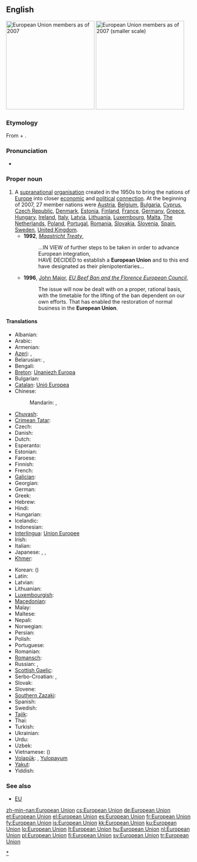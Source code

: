 {{wikipedia}}
==English==
[[Image:Location European Union.svg|thumb|right|240px|European Union members as of 2007]]
[[Image:EUenl-EU27.png|thumb|right|240px|European Union members as of 2007 (smaller scale)]]

===Etymology===
From {{term|European}} + {{term|union|Union}}.

===Pronunciation===
* {{IPA|/ˌjʊəɹəˈpiːən ˈjuːnjən/}}

===Proper noun===
{{en-proper noun|sg=[[European]] [[union|Union]]}}

# A [[supranational]] [[organisation]] created in the 1950s to bring the nations of [[Europe]] into closer [[economic]] and [[political]] [[connection]]. At the beginning of 2007, 27 member nations were [[Austria]], [[Belgium]], [[Bulgaria]], [[Cyprus]], [[Czech Republic]], [[Denmark]], [[Estonia]], [[Finland]], [[France]], [[Germany]], [[Greece]], [[Hungary]], [[Ireland]], [[Italy]], [[Latvia]], [[Lithuania]], [[Luxembourg]], [[Malta]], [[The Netherlands]], [[Poland]], [[Portugal]], [[Romania]], [[Slovakia]], [[Slovenia]], [[Spain]], [[Sweden]], [[United Kingdom]].
#* '''1992''', ''[[w:Maastricht Treaty|Maastricht Treaty]]'',
#*: ...IN VIEW of further steps to be taken in order to advance European integration,<br/>HAVE DECIDED to establish a '''European Union''' and to this end have designated as their plenipotentiaries...
#* '''1996''', [[w:John Major|John Major]], ''[[s:EU Beef Ban and the Florence European Council|EU Beef Ban and the Florence European Council]]'',
#*: The issue will now be dealt with on a proper, rational basis, with the timetable for the lifting of the ban dependent on our own efforts. That has enabled the restoration of normal business in the '''European Union'''.

====Translations====
{{trans-top|The European Union}}
* Albanian: {{t+|sq|Bashkimi Evropian|xs=Albanian}}
* Arabic: {{t|ar|الاتحاد الأوروبي|m|tr=al-ittaHaad al'-uruubiy}}
* Armenian: {{t-|hy|Եվրամիություն|tr=Evramiut’yun}}
* [[Azeri]]: {{t+|az|Avropa İttifaqı|xs=Azeri}},  {{t-|az|Авропа Иттифагы|sc=Cyrl|xs=Azeri}}
* Belarusian: {{t|be|Еўрапейскі Саюз|m|tr=Jeŭrapéjski Sajúz|xs=Belarusian}}, {{t|be|Эўрапейскі Зьвяз |sc=Cyrl}}
* Bengali: {{t|bn|ইউরোপীয় ইউনিয়ন|sc=Beng|xs=Bengali}}
* [[Breton]]: [[Unaniezh Europa]]
* Bulgarian: {{t|bg|Европейски съюз|m|tr=Evropéjski sǎjúz}}
* [[Catalan]]: [[Unió Europea]] {{f}}
* Chinese:
*: Mandarin: {{t-|cmn|歐洲聯盟|sc=Hani}}, {{t-|cmn|欧洲联盟|tr=Ōuzhōu Liánméng|sc=Hani}}
* [[Chuvash]]: {{tø|cv|Европа Пĕрлешĕвĕ|tr=Evropa Perleševe|sc=Cyrl}}
* [[Crimean Tatar]]: {{tø|crh|Avropa Birligi}}
* Czech: {{t-|cs|Evropská unie|f}}
* Danish: {{t|da|Europæiske Union}}
* Dutch: {{t+|nl|Europese Unie|f}}
* Esperanto: {{t|eo|Eŭropa Unio|xs=Esperanto}}
* Estonian: {{t-|et|Euroopa Liit}}
* Faroese: {{t|fo|Evropasamveldið|n}}
* Finnish: {{t+|fi|Euroopan unioni}}
* French: {{t+|fr|Union européenne|f}}
* [[Galician]]: {{t-|gl|Unión Europea|f|xs=Galician}}
* Georgian: {{t|ka|ევროპის კავშირი|sc=Geor|xs=Georgian}}
* German: {{t+|de|Europäische Union|f}}
* Greek: {{t+|el|Ευρωπαϊκή Ένωση|f|tr=Evropaïkí Énosi}}
* Hebrew: {{t|he|האיחוד האירופי|m|tr=ha-Ikhud ha-Eropi}}
* Hindi: {{t|hi|यूरोपीय संघ|tr=yūrōpīya saṅgh|xs=Hindi}}
* Hungarian: {{t+|hu|Európai Unió}}
* Icelandic: {{t+|is|Evrópusambandið|n}}
* Indonesian: {{t|id|Uni Eropa|xs=Indonesian}}
* [[Interlingua]]: [[Union Europee]]
* Irish: {{t|ga|Aontas Eorpach|xs=Irish}}
* Italian: {{t-|it|Unione Europea}}
* Japanese: {{t|ja|欧州連合|tr=おうしゅうれんごう, Ōshū-rengō}},  {{t|ja|ヨーロッパ連合|tr=Yōroppa-rengō}}, {{t|ja|ＥＵ|sc=Jpan}}
* [[Khmer]]: {{t|km|សហភាពអឺរ៉ុប|sc=Khmr|xs=Khmer}}
{{trans-mid}}
* Korean: {{t|ko|유럽 연합|tr=Yureop yeonhap|sc=Hang}} ({{t+|ko|聯合|alt=-聯合|sc=Hani}})
* Latin: {{t|la|Unio Europaea}}
* Latvian: {{t|lv|Eiropas Savienība|f|xs=Latvian}}
* Lithuanian: {{t+|lt|Europos Sąjunga|xs=Lithuanian}}
* [[Luxembourgish]]: {{t|lb|Europäesch Unioun|f}}
* [[Macedonian]]: {{t-|mk|Европска Унија|f|tr=Évropska Únija}}
* Malay: {{t|ms|Kesatuan Eropah|xs=Malay}}
* Maltese: {{t|mt|Unjoni Ewropea|xs=Maltese}}
* Nepali: {{t|ne|युरोपेली संघ|sc=Deva|xs=Nepali}}
* Norwegian: {{t|no|Europeiske Union}}
* Persian: {{t|fa|اتحادیه اروپا|xs=Persian}}
* Polish: {{t+|pl|Unia Europejska|f}}
* Portuguese: {{t|pt|União Europeia|f}}
* Romanian: {{t|ro|Uniunea Europeană|f}}
* [[Romansch]]: {{t|rm|Uniun europeica|f}}
* Russian: {{t|ru|Европейский союз|m|tr=Jevropéjskij sojúz}},  {{t|ru|Евросоюз|m|tr=Jevrosojúz}}
* [[Scottish Gaelic]]: {{t-|gd|Aonadh na h-Eòrpa|m|xs=Scottish Gaelic}}
* Serbo-Croatian: {{t|sh|Европска унија|f|sc=Cyrl|xs=Serbo-Croatian}},  {{t|sh|Evropska unija|f|xs=Serbo-Croatian}}
* Slovak: {{t|sk|Európska únia|f}}
* Slovene: {{t|sl|Evropska unija|f}}
* [[Southern Zazaki]]: {{tø|diq|Yewina Ewropa}}
* Spanish: {{t+|es|Unión Europea|f}}
* Swedish: {{t+|sv|Europeiska unionen}}
* [[Tajik]]: {{t|tg|Иттиҳоди Аврупо|sc=Cyrl|xs=Tajik}}
* Thai: {{t|th|สหภาพยุโรป|tr=sà-hà-pâap yú-rôhp}}
* Turkish: {{t+|tr|Avrupa Birliği}}
* Ukrainian: {{t+|uk|Європейський Союз|m|tr=Jevropéjs'kyj sojúz|xs=Ukrainian}}
* Urdu: {{t|ur|یورپی اتحاد|xs=Urdu}}
* Uzbek: {{t|uz|Yevropa Ittifoqi|tr=İttixodi Avrupo|xs=Uzbek}}
* Vietnamese: {{t|vi|liên minh châu Âu|xs=Vietnamese}} ({{t|vi|聯盟洲歐|sc=Hani|xs=Vietnamese}})
* [[Volapük]]: {{t-|vo|Balatam Yuropik}}, [[Yulopayum]]
* [[Yakut]]: {{tø|sah|Эуропа Холбоhуга|tr=Evropa Xolbohuga|sc=Cyrl}}
* Yiddish: {{t|yi|אייראפעישער פארבאנד|sc=Hebr|xs=Yiddish}}
{{trans-bottom}}

{{trans-see|EU}}

===See also===
* [[EU]]

[[Category:en:European Union|*]]

[[zh-min-nan:European Union]]
[[cs:European Union]]
[[de:European Union]]
[[et:European Union]]
[[el:European Union]]
[[es:European Union]]
[[fr:European Union]]
[[fy:European Union]]
[[is:European Union]]
[[kk:European Union]]
[[ku:European Union]]
[[lo:European Union]]
[[lt:European Union]]
[[hu:European Union]]
[[nl:European Union]]
[[pl:European Union]]
[[fi:European Union]]
[[sv:European Union]]
[[tr:European Union]]